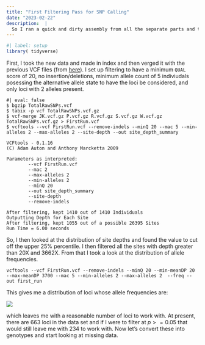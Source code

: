 ```yaml
---
title: "First Filtering Pass for SNP Calling"
date: "2023-02-22"
description:  |
  So I ran a quick and dirty assembly from all the separate parts and then merged individual VCF files to get a first view of how things are sorting out.
---
```


```r
#| label: setup
library( tidyverse)
```

First, I took the new data and made in index and then verged it with the previous VCF files (from [here](https://dyerlab.org/posts/2023-02-14-variant-filtering/)).  I set up filtering to have a minimum `QUAL` score of 20, no insertion/deletions, minimum allele count of 5 indiviudals posessing the alternative allele state to have the loci be considered, and only loci with 2 alleles present.

```
#| eval: false
$ bgzip TotalRawSNPs.vcf 
$ tabix -p vcf TotalRawSNPs.vcf.gz 
$ vcf-merge JK.vcf.gz P.vcf.gz R.vcf.gz S.vcf.gz W.vcf.gz TotalRawSNPs.vcf.gz > FirstRun.vcf
$ vcftools --vcf FirstRun.vcf --remove-indels --minQ 20 --mac 5 --min-alleles 2 --max-alleles 2 --site-depth --out site_depth_summary

VCFtools - 0.1.16
(C) Adam Auton and Anthony Marcketta 2009

Parameters as interpreted:
        --vcf FirstRun.vcf
        --mac 2
        --max-alleles 2
        --min-alleles 2
        --minQ 20
        --out site_depth_summary
        --site-depth
        --remove-indels

After filtering, kept 1410 out of 1410 Individuals
Outputting Depth for Each Site
After filtering, kept 1055 out of a possible 26395 Sites
Run Time = 6.00 seconds
```

So, I then looked at the distribution of site depths and found the value to cut off the upper 25% percentile.  I then filtered all the sites with depth greater than 20X and 3662X.  From that I took a look at the distribution of allele frequencies.

```
vcftools --vcf FirstRun.vcf --remove-indels --minQ 20 --min-meanDP 20 --max-meanDP 3700 --mac 5 --min-alleles 2 --max-alleles 2  --freq --out first_run
```

This gives me a distribution of loci whose allele frequencies are:

![](filtered_maf.png)

which leaves me with a reasonable number of loci to work with.  At present, there are $663$ loci in the data set and if I were to filter at $p>=0.05$ that would still leave me with 234 to work with.  Now let's convert these into genotypes and start looking at missing data.







